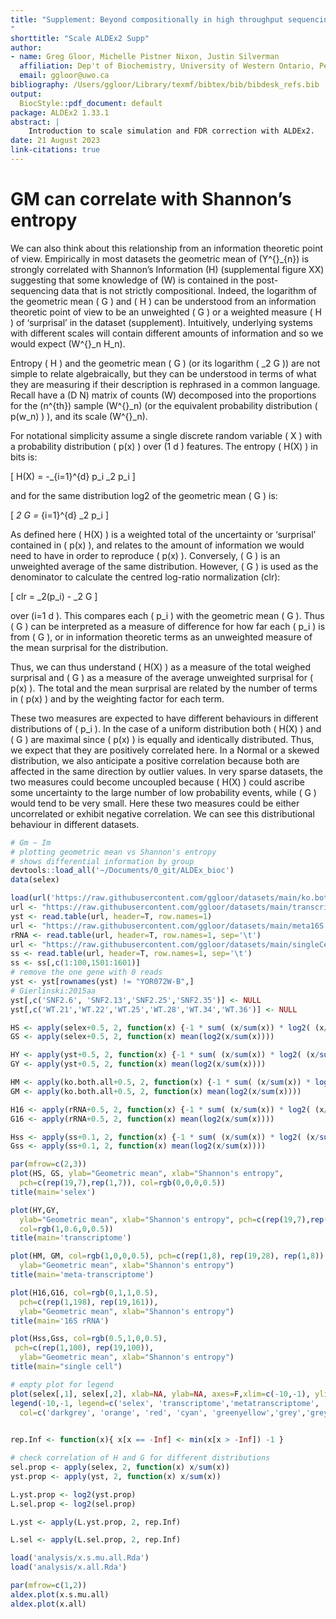 ```yaml
---
title: "Supplement: Beyond compositionally in high throughput sequencing; estimating the importance of scale in data analysis with ALDEx2
"
shorttitle: "Scale ALDEx2 Supp"
author:
- name: Greg Gloor, Michelle Pistner Nixon, Justin Silverman
  affiliation: Dep't of Biochemistry, University of Western Ontario, Penn State
  email: ggloor@uwo.ca
bibliography: /Users/ggloor/Library/texmf/bibtex/bib/bibdesk_refs.bib
output:
  BiocStyle::pdf_document: default
package: ALDEx2 1.33.1
abstract: |
    Introduction to scale simulation and FDR correction with ALDEx2.
date: 21 August 2023
link-citations: true
---
```


# GM can correlate with Shannon's entropy

We can also think about this relationship from an information theoretic point of view. Empirically in most datasets the geometric mean of \(Y^{\parallel}_{n}\) is strongly correlated with Shannon's Information \(H\) (supplemental figure XX) suggesting that  some knowledge of \(W\) is contained in the post-sequencing data that is not strictly compositional. Indeed, the logarithm of the geometric mean \( G \) and \( H \) can be understood from an information theoretic point of view to be an unweighted \( G \) or a weighted measure \( H \) of 'surprisal' in the dataset (supplement). Intuitively,  underlying systems with different scales will contain different amounts of information and so we would expect \(W^{\perp}_n \sim H_n\).


Entropy \( H \) and the geometric mean \( G \) (or its logarithm \( \log_2 G \)) are not simple to relate algebraically, but they can be understood in terms of what they are measuring if their description is rephrased in a common language. Recall have a \(D \times N\) matrix of counts \(W\) decomposed into the proportions for the \(n^{th}\) sample \(W^{\parallel}_n\) (or the equivalent probability distribution \( p(w_n) \) ), and its scale \(W^{\perp}_n\).

For notational simplicity assume a single discrete random variable \( X \) with a probability distribution \( p(x) \) over \(1 \dots d \) features. The entropy \( H(X) \) in bits is:

\[
H(X) = -\sum_{i=1}^{d} p_i \log_2 p_i
\]

and for the same distribution log2 of the geometric mean \( G \) is: 

\[
\log_2 G = \frac{1}{d} \sum_{i=1}^{d} \log_2 p_i
\]

As defined here \( H(X) \) is a weighted total of the uncertainty or 'surprisal' contained in \( p(x) \), and relates to the amount of information we would need to have in order to reproduce  \( p(x) \). Conversely, \( G \) is an unweighted average of the same distribution.  However, \( G \) is used as the denominator to calculate the centred log-ratio normalization (clr):

\[
clr = \log_2(p_i) - \log_2 G 
\]

over \(i=1 \dots d \).  This compares each \( p_i \) with the geometric mean \( G \). Thus \( G \) can be interpreted as a measure of difference for how far each \( p_i \) is from \( G \), or in information theoretic terms as an unweighted measure of the  mean surprisal for the distribution.

Thus, we can thus understand \( H(X) \) as a measure of the total weighed surprisal and  \( G \)  as a measure of the average unweighted surprisal for \( p(x) \). The total and the mean surprisal are related by the number of terms in \( p(x) \) and by the weighting factor for each term.

These two measures are expected to have different behaviours in different distributions of \( p_i \). In the case of a uniform distribution both \( H(X) \) and \( G \) are maximal since \( p(x) \) is equally and identically distributed. Thus, we expect that they are positively correlated here. In a Normal or a skewed distribution, we also anticipate a positive correlation because both are affected in the same direction by outlier values. In very sparse  datasets, the two measures could become uncoupled because \( H(X) \) could ascribe some uncertainty to the large number of low probability events, while \( G \) would tend to be very small. Here these two measures could be either uncorrelated or exhibit negative correlation. We can see this distributional behaviour in different datasets.


```r
# Gm ~ Im
# plotting geometric mean vs Shannon's entropy
# shows differential information by group
devtools::load_all('~/Documents/0_git/ALDEx_bioc')
data(selex)

load(url('https://raw.githubusercontent.com/ggloor/datasets/main/ko.both.all.Rda'))
url <- "https://raw.githubusercontent.com/ggloor/datasets/main/transcriptome.tsv"
yst <- read.table(url, header=T, row.names=1)
url <- "https://raw.githubusercontent.com/ggloor/datasets/main/meta16S.tsv"
rRNA <- read.table(url, header=T, row.names=1, sep='\t')
url <- "https://raw.githubusercontent.com/ggloor/datasets/main/singleCell.tsv"
ss <- read.table(url, header=T, row.names=1, sep='\t')
ss <- ss[,c(1:100,1501:1601)]
# remove the one gene with 0 reads
yst <- yst[rownames(yst) != "YOR072W-B",]
# Gierlinski:2015aa
yst[,c('SNF2.6', 'SNF2.13','SNF2.25','SNF2.35')] <- NULL 
yst[,c('WT.21','WT.22','WT.25','WT.28','WT.34','WT.36')] <- NULL  

HS <- apply(selex+0.5, 2, function(x) {-1 * sum( (x/sum(x)) * log2( (x/sum(x)) ) ) })
GS <- apply(selex+0.5, 2, function(x) mean(log2(x/sum(x))))

HY <- apply(yst+0.5, 2, function(x) {-1 * sum( (x/sum(x)) * log2( (x/sum(x)) ) ) })
GY <- apply(yst+0.5, 2, function(x) mean(log2(x/sum(x))))

HM <- apply(ko.both.all+0.5, 2, function(x) {-1 * sum( (x/sum(x)) * log2( (x/sum(x)) ) ) })
GM <- apply(ko.both.all+0.5, 2, function(x) mean(log2(x/sum(x))))

H16 <- apply(rRNA+0.5, 2, function(x) {-1 * sum( (x/sum(x)) * log2( (x/sum(x)) ) ) })
G16 <- apply(rRNA+0.5, 2, function(x) mean(log2(x/sum(x))))

Hss <- apply(ss+0.1, 2, function(x) {-1 * sum( (x/sum(x)) * log2( (x/sum(x)) ) ) })
Gss <- apply(ss+0.1, 2, function(x) mean(log2(x/sum(x))))

par(mfrow=c(2,3))
plot(HS, GS, ylab="Geometric mean", xlab="Shannon's entropy",
  pch=c(rep(19,7),rep(1,7)), col=rgb(0,0,0,0.5))
title(main='selex')

plot(HY,GY, 
  ylab="Geometric mean", xlab="Shannon's entropy", pch=c(rep(19,7),rep(1,7)),
  col=rgb(1,0.6,0,0.5))
title(main='transcriptome')

plot(HM, GM, col=rgb(1,0,0,0.5), pch=c(rep(1,8), rep(19,28), rep(1,8)), 
  ylab="Geometric mean", xlab="Shannon's entropy")
title(main='meta-transcriptome')

plot(H16,G16, col=rgb(0,1,1,0.5),
  pch=c(rep(1,198), rep(19,161)), 
  ylab="Geometric mean", xlab="Shannon's entropy")
title(main='16S rRNA')

plot(Hss,Gss, col=rgb(0.5,1,0,0.5),
 pch=c(rep(1,100), rep(19,100)), 
  ylab="Geometric mean", xlab="Shannon's entropy")
title(main="single cell")

# empty plot for legend
plot(selex[,1], selex[,2], xlab=NA, ylab=NA, axes=F,xlim=c(-10,-1), ylim=c(-10,-1))
legend(-10,-1, legend=c('selex', 'transcriptome','metatranscriptome', '16S', 'SS', 'low entropy group', 'high entropy group'),
  col=c('darkgrey', 'orange', 'red', 'cyan', 'greenyellow','grey','grey'), pch=c(19,19,19,19,19,1,19))
  
```

```r
rep.Inf <- function(x){ x[x == -Inf] <- min(x[x > -Inf]) -1 }

# check correlation of H and G for different distributions
sel.prop <- apply(selex, 2, function(x) x/sum(x))
yst.prop <- apply(yst, 2, function(x) x/sum(x))

L.yst.prop <- log2(yst.prop)
L.sel.prop <- log2(sel.prop)

L.yst <- apply(L.yst.prop, 2, rep.Inf)

L.sel <- apply(L.sel.prop, 2, rep.Inf)

```
```r
load('analysis/x.s.mu.all.Rda')
load('analysis/x.all.Rda')

par(mfrow=c(1,2))
aldex.plot(x.s.mu.all)
aldex.plot(x.all)

```